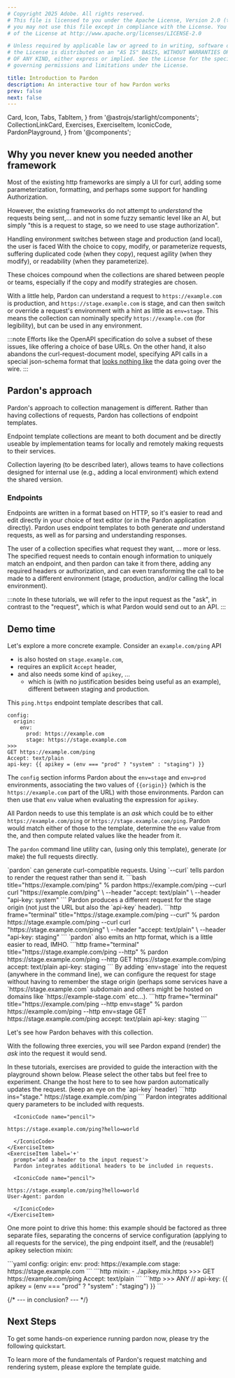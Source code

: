 ```yaml
---
# Copyright 2025 Adobe. All rights reserved.
# This file is licensed to you under the Apache License, Version 2.0 (the "License");
# you may not use this file except in compliance with the License. You may obtain a copy
# of the License at http://www.apache.org/licenses/LICENSE-2.0

# Unless required by applicable law or agreed to in writing, software distributed under
# the License is distributed on an "AS IS" BASIS, WITHOUT WARRANTIES OR REPRESENTATIONS
# OF ANY KIND, either express or implied. See the License for the specific language
# governing permissions and limitations under the License.

title: Introduction to Pardon
description: An interactive tour of how Pardon works
prev: false
next: false
---
```


  Card,
  Icon,
  Tabs,
  TabItem,
} from '@astrojs/starlight/components';
  CollectionLinkCard,
  Exercises,
  ExerciseItem,
  IconicCode,
  PardonPlayground,
 } from '@components';

## Why you never knew you needed another framework

Most of the existing http frameworks are simply a UI for curl, adding some
parameterization, formatting, and perhaps some support for handling Authorization.

However, the existing frameworks do not attempt to _understand_ the requests being sent,...
and not in some fuzzy semantic level like an AI, but simply
"this is a request to stage, so we need to use stage authorization".

Handling environment switches between stage and production (and local),
the user is faced With the choice to copy, modify, or parameterize requests,
suffering duplicated code (when they copy), request agility (when they modify),
or readability (when they parameterize).

These choices compound when the collections are shared between people or teams, especially
if the copy and modify strategies are chosen.

With a little help, Pardon can understand a request to `https://example.com` is production,
and `https://stage.example.com` is stage, and can then switch or override a request's environment
with a hint as little as `env=stage`.  This means the collection can nominally specify
`https://example.com` (for legibility), but can be used in any environment.

:::note
Efforts like the OpenAPI specification do solve a subset of these issues, like
offering a choice of base URLs. On the other hand, it also abandons the
curl-request-document model, specifying API calls in a special json-schema
format that [looks nothing like](https://spec.openapis.org/oas/latest.html#request-body-examples)
the data going over the wire.
:::

## Pardon's approach

Pardon's approach to collection management is different.  Rather than having
collections of requests, Pardon has collections of endpoint templates.

Endpoint template collections are meant to both document and be directly useable by
implementation teams for locally and remotely making requests to their services.

Collection layering (to be described later), allows teams to have collections 
designed for internal use (e.g., adding a local environment) which extend
the shared version.

### Endpoints

Endpoints are written in a format based on HTTP, so it's easier to read and edit
directly in your choice of text editor (or in the Pardon application directly).
Pardon uses endpoint templates to both generate _and_ understand requests, as well
as for parsing and understanding responses.

The user of a collection specifies what request they want, ... more or less.
The specified request needs to contain enough information to uniquely match an endpoint,
and then pardon can take it from there, adding any required headers or authorization,
and can even transforming the call to be made to a different environment (stage, production, and/or
calling the local environment).

:::note
In these tutorials, we will refer to the input request as the "ask",
in contrast to the "request", which is what Pardon would send out to an API.
:::

## Demo time

Let's explore a more concrete example. Consider an `example.com/ping` API

 - is also hosted on `stage.example.com`,
 - requires an explicit `Accept` header,
 - and also needs some kind of `apikey`, ...
   - which is (with no justification besides being useful as an example), different between staging and production.

This `ping.https` endpoint template describes that call.

```http title="example/ping.https"
config:
  origin:
    env:
      prod: https://example.com
      stage: https://stage.example.com
>>>
GET https://example.com/ping
Accept: text/plain
api-key: {{ apikey = (env === "prod" ? "system" : "staging") }}
```

The `config` section informs Pardon about the `env=stage` and `env=prod` environments,
associating the two values of `{{origin}}` (which is the `https://example.com` part of the URL)
with those environments. Pardon can then use that `env` value when evaluating the
expression for `apikey`.

All Pardon needs to use this template is an _ask_ which could be to either `https://example.com/ping`
or `https://stage.example.com/ping`.  Pardon would match either of those to the template, determine
the `env` value from the, and then compute related values like the header from it.

The `pardon` command line utility can, (using only this template), generate (or make)
the full requests directly.

<Tabs>
  <TabItem label="production">
`pardon` can generate curl-compatible requests.
Using `--curl` tells pardon to render the request rather than send it.
```bash title="https://example.com/ping"
% pardon https://example.com/ping --curl
curl "https://example.com/ping" \
  --header "accept: text/plain" \
  --header "api-key: system"
```
  </TabItem>
  <TabItem label="staging">
Pardon produces a different request for the stage origin (not just the URL but also the `api-key` header).
```http frame="terminal" title="https://stage.example.com/ping --curl"
% pardon https://stage.example.com/ping --curl
curl "https://stage.example.com/ping" \
  --header "accept: text/plain" \
  --header "api-key: staging"
```
  </TabItem>
  <TabItem label="staging / http">
`pardon` also emits an http format, which is a little easier to read, IMHO.
```http frame="terminal" title="https://stage.example.com/ping --http"
% pardon https://stage.example.com/ping --http
GET https://stage.example.com/ping
accept: text/plain
api-key: staging
```
  </TabItem>
  <TabItem label="env=stage">
By adding `env=stage` into the request (anywhere in the command line), we can configure
the request for stage without having to remember the stage origin (perhaps some services
have a `https://stage.example.com` subdomain and others might be hosted on domains
like `https://example-stage.com` etc...).
```http frame="terminal" title="https://example.com/ping --http env=stage"
% pardon https://example.com/ping --http env=stage
GET https://stage.example.com/ping
accept: text/plain
api-key: staging
```
  </TabItem>
</Tabs>

Let's see how Pardon behaves with this collection.

With the following three exercies, you will see Pardon
expand (render) the _ask_ into the request it would send.

<PardonPlayground example="https://example.com/ping" config={pingExample}>
  <Exercises>
    <ExerciseItem label="📖"
      prompt="interactive tutorials">
      In these tutorials, exercises are provided to guide the interaction with the playground
      shown below.  Please select the other tabs but feel free to experiment.
    </ExerciseItem>
    <ExerciseItem label='↔'
      prompt="change the request to the stage server">
      Change the host here to to see how pardon
      automatically updates the request. (keep an eye on the `api-key` header)
      <IconicCode name="pencil">
```http ins="stage."
https://stage.example.com/ping
```
      </IconicCode>
    </ExerciseItem>
    <ExerciseItem label='?'
      prompt='add a query to the input request'>
      Pardon integrates additional query parameters to be included with requests.

      <IconicCode name="pencil">
```http ins="?hello=world"
https://stage.example.com/ping?hello=world
```
      </IconicCode>
    </ExerciseItem>
    <ExerciseItem label='+'
      prompt='add a header to the input request'>
      Pardon integrates additional headers to be included in requests.

      <IconicCode name="pencil">
```http ins={2}
https://stage.example.com/ping?hello=world
User-Agent: pardon
```
      </IconicCode>
    </ExerciseItem>
  </Exercises>
</PardonPlayground>

One more point to drive this home: this example should be factored as three separate files,
separating the concerns of service configuration (applying to all requests for the service),
the ping endpoint itself, and the (reusable!) apikey selection mixin:

<Tabs>
<TabItem label="service.yaml">
```yaml
config:
  origin:
    env:
      prod: https://example.com
      stage: https://stage.example.com
```
</TabItem>
<TabItem label="ping.https">
```http
mixin:
  - ./apikey.mix.https
>>>
GET https://example.com/ping
Accept: text/plain
```
</TabItem>
<TabItem label="apikey.mix.https">
```http
>>>
ANY //
api-key: {{ apikey = (env === "prod" ? "system" : "staging") }}
```
</TabItem>
</Tabs>

{/* --- in conclusion? --- */}

## Next Steps

To get some hands-on experience running pardon now, please try the following quickstart.

<CollectionLinkCard href="/intro/quickstart" />

To learn more of the fundamentals of Pardon's request matching and rendering system, please explore
the template guide.

<CollectionLinkCard href="/intro/templates" />
